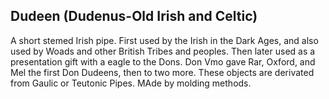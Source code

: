 

== Dudeen (Dudenus-Old Irish and Celtic) ==


A short stemed Irish pipe. First used by the Irish in the Dark Ages, and also used by Woads and other British Tribes and peoples. Then later used as a presentation gift with a eagle to the Dons. Don Vmo gave Rar, Oxford, and Mel the first Don Dudeens, then to two more. These objects are derivated from Gaulic or Teutonic Pipes. MAde by molding methods.
